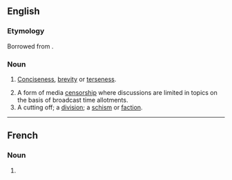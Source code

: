 ==English==

===Etymology===
Borrowed from {{bor|en|fr|concision}}.

===Noun===
{{en-noun|~}}

# {{lb|en|somewhat|rare}} [[conciseness|Conciseness]], [[brevity]] or [[terseness]].
# A form of media [[censorship]] where discussions are limited in topics on the basis of broadcast time allotments.
# A cutting off; a [[division]]; a [[schism]] or [[faction]].
#: {{rfquotek|South}}

----

==French==

===Noun===
{{fr-noun|f}}

# {{l|en|concision}}
